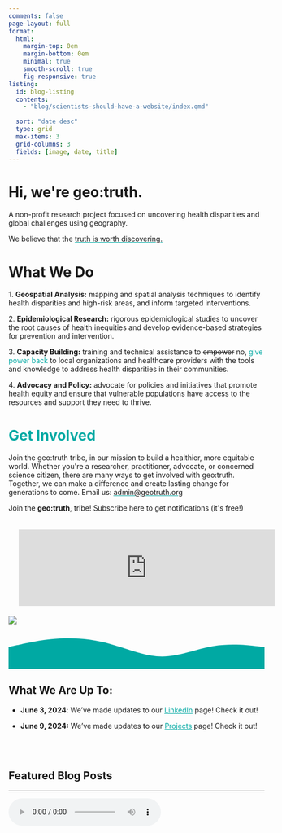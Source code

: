 ```yaml
---
comments: false
page-layout: full
format:
  html: 
    margin-top: 0em
    margin-bottom: 0em
    minimal: true
    smooth-scroll: true
    fig-responsive: true
listing:
  id: blog-listing
  contents:   
    - "blog/scientists-should-have-a-website/index.qmd"

  sort: "date desc"
  type: grid
  max-items: 3
  grid-columns: 3
  fields: [image, date, title]
---
```


::: column-screen
```{=html}
<link rel="stylesheet" href="html/landing_page_styles.css">

<div class="gradient_bg">
    <div class="hero section_padding">
        <div class="hero_content">
            <h1>Hi, we're <span class="gradient_text">geo:truth</span>.</h1></span>
            <p> A non-profit research project focused on uncovering health disparities and global challenges using geography.

<p>We believe that the <span style='text-decoration: underline;text-decoration-color: #00A9A3;'>truth is worth discovering.</span>
            </p>
            <p>


<span class="gradient_text"><h1>What We Do</h1></span>
<p>

1.   <b>Geospatial Analysis:</b> mapping and spatial analysis techniques to identify health disparities and high-risk areas, and inform targeted interventions.
<p>
2.   <b>Epidemiological Research:</b> rigorous epidemiological studies to uncover the root causes of health inequities and develop evidence-based strategies for prevention and intervention.
<p>
3.   <b>Capacity Building:</b> training and technical assistance to <del>empower</del> no, <span style="color:#00A9A3;">give power back </span>to local organizations and healthcare providers with the tools and knowledge to address health disparities in their communities.
<p>
4.   <b>Advocacy and Policy:</b> advocate for policies and initiatives that promote health equity and ensure that vulnerable populations have access to the resources and support they need to thrive.
<p>




<p><b><h1><span style="color:#00A9A3">Get Involved</h1></span></b>
</p>
Join the <style="color:#00A9A3>geo:truth</style> tribe, in our mission to build a healthier, more equitable world. Whether you're a researcher, practitioner, advocate, or concerned science citizen, there are many ways to get involved with geo:truth. Together, we can make a difference and create lasting change for generations to come. Email us: <a href="mailto:admin@geotruth.org"><span style='text-decoration: underline;
  text-decoration-color: #00A9A3;'>admin@geotruth.org</span></a>



<p>
<span style="margin: 0px"> Join the <style="color:#00A9A3><b>geo:truth</b>,</style> tribe! Subscribe here to get notifications (it's free!)</span>

<div class="grid">
  <div class=".d-none .d-md-block g-col-md-1"></div>
  <div class="g-col-12 g-col-md-10">
    <iframe src="https://embeds.beehiiv.com/31232ad7-87c1-4e84-a9fb-0c59545186b7?slim=tru" data-test-id="beehiiv-embed" frameborder="0" scrolling="no" style="margin: 0; border-radius: 0px !important; background-color: transparent; width:100%; padding: 20px">
    <script type="text/javascript" async src="https://embeds.beehiiv.com/attribution.js"></script>
    
    </iframe>
  </div>
  <div class=".d-none .d-md-block g-col-md-1"></div>
</div>




</div>
<div class="hero_image">
<img src="/img/g.gif"/> </div>

<div id="dot_container">
</div>
</div>
    <svg id="bottom_wave" xmlns="http://www.w3.org/2000/svg" viewBox="0 0 1440 250">
        <path
                fill="#00A9A3"
                fill-opacity="1"
                d="M0,128L48,117.3C96,107,192,85,288,80C384,75,480,85,576,112C672,139,768,181,864,181.3C960,181,1056,139,1152,122.7C1248,107,1344,117,1392,122.7L1440,128L1440,320L1392,320C1344,320,1248,320,1152,320C1056,320,960,320,864,320C768,320,672,320,576,320C480,320,384,320,288,320C192,320,96,320,48,320L0,320Z"
        ></path>
    </svg>
 
    

</div>


<script src="html/jquery.min.js"></script>
<script src="html/TweenMax.min.js"></script>
<!--<script src="html/parallax.js"></script>-->
```
:::

::: {#news}
<p>

</p>

## What We Are Up To:

-   **June 3, 2024**: We've made updates to our <a href="www.linkedin.com/company/geo-truth" target="_blank" style="color: #00A9A3;">LinkedIn</a> page! Check it out!

-   **June 9, 2024:** We've made updates to our <a href="projects/index.qmd#meta-uncertainty-BMC" target="_blank" style="color: #00A9A3;">Projects</a> page! Check it out!

    <!--#{{< video https://www.youtube.com/embed/WIigoUaqy9c title="Meta-Uncertainty in Bayesian Model Comparison (AISTATS 2023)" aspect-ratio="16x9" >}}   -->

<p>

</p>

<p>

</p>

\
\
:::

## Featured Blog Posts

::: {#blog-listing}
:::

::: {#hero-heading}
:::

------------------------------------------------------------------------

<!-- ```{=html} -->

<!-- <!DOCTYPE html> -->

<!-- <html lang="en"> -->

<!-- <head> -->

<!--     <meta charset="UTF-8"> -->

<!--     <meta name="viewport" content="width=device-width, initial-scale=1.0"> -->

<!--     <style> -->

<!--         #dot_container { -->

<!--             position: relative; -->

<!--             width: 100%; -->

<!--             height: 100vh; -->

<!--             background-color: #f0f0f0; -->

<!--             overflow: hidden; -->

<!--         } -->

<!--         svg { -->

<!--             position: absolute; -->

<!--             bottom: 0; -->

<!--             width: 100%; -->

<!--         } -->

<!--     </style> -->

<!-- </head> -->

<!-- <body> -->

<!--     <div id="dot_container"> -->

<!--         <svg id="geographic_lines" xmlns="http://www.w3.org/2000/svg" viewBox="0 0 1440 320"> -->

<!--             <!-- Example of simplified geographic lines -->

<!--             <line x1="0" y1="100" x2="1440" y2="100" stroke="#ccc" stroke-width="2"/> -->

<!--             <line x1="0" y1="200" x2="1440" y2="200" stroke="#ccc" stroke-width="2"/> -->

<!--             <line x1="720" y1="0" x2="720" y2="320" stroke="#ccc" stroke-width="2"/> -->

<!--             <!-- Simplified representation of Africa -->

<!--             <path -->

<!--                 fill="#F4A261" -->

<!--                 stroke="#000" -->

<!--                 stroke-width="2" -->

<!--                 d="M 500,120  -->

<!--                    C 550,150 600,100 650,150  -->

<!--                    C 700,200 750,250 700,300  -->

<!--                    C 650,350 600,300 550,350  -->

<!--                    C 500,400 450,350 400,300  -->

<!--                    C 350,250 300,200 350,150  -->

<!--                    C 400,100 450,150 500,120  -->

<!--                    Z" -->

<!--             ></path> -->

<!--         </svg> -->

<!--     </div> -->

<!--     <svg id="bottom_wave" xmlns="http://www.w3.org/2000/svg" viewBox="0 0 1440 250"> -->

<!--         <path -->

<!--             fill="#00A9A3" -->

<!--             fill-opacity="1" -->

<!--             d="M0,128L48,117.3C96,107,192,85,288,80C384,75,480,85,576,112C672,139,768,181,864,181.3C960,181,1056,139,1152,122.7C1248,107,1344,117,1392,122.7L1440,128L1440,320L1392,320C1344,320,1248,320,1152,320C1056,320,960,320,864,320C768,320,672,320,576,320C480,320,384,320,288,320C192,320,96,320,48,320L0,320Z" -->

<!--         ></path> -->

<!--     </svg> -->

<!-- </body> -->

<!-- </html> -->

<!-- ``` -->

<audio controls autoplay loop>

<source src="/audio/videoendsky.mp4" type="audio/mpeg">

Your browser does not support the audio tag.</audio>
